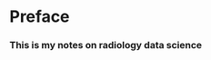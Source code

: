 # Preface {.unnumbered}

::: {.callout-note appearance="default"}
### This is my notes on radiology data science
:::
